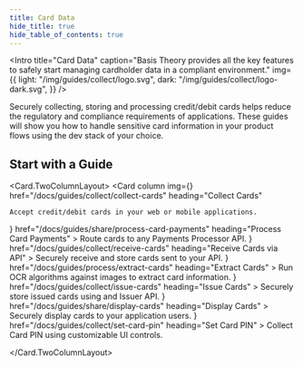 ```yaml
---
title: Card Data
hide_title: true
hide_table_of_contents: true
---
```



<Intro
  title="Card Data"
  caption="Basis Theory provides all the key features to safely start managing cardholder data in a compliant environment."
  img={{
    light: "/img/guides/collect/logo.svg",
    dark: "/img/guides/collect/logo-dark.svg",
  }}
/>

Securely collecting, storing and processing credit/debit cards helps reduce the regulatory and compliance requirements of applications. These guides will show you how to handle sensitive card information in your product flows using the dev stack of your choice.

## Start with a Guide

<Card.TwoColumnLayout>
  <Card
    column
    img={<CollectCard />}
    href="/docs/guides/collect/collect-cards"
    heading="Collect Cards"
  >
    Accept credit/debit cards in your web or mobile applications.
  </Card>
  <Card
    column
    img={<Share />}
    href="/docs/guides/share/process-card-payments"
    heading="Process Card Payments"
  >
    Route cards to any Payments Processor API.
  </Card>
  <Card
    column
    img={<CollectCard />}
    href="/docs/guides/collect/receive-cards"
    heading="Receive Cards via API"
  >
    Securely receive and store cards sent to your API.
  </Card>
  <Card
    column
    img={<CollectCard />}
    href="/docs/guides/process/extract-cards"
    heading="Extract Cards"
  >
    Run OCR algorithms against images to extract card information.
  </Card>
  <Card
    column
    img={<CollectCard />}
    href="/docs/guides/collect/issue-cards"
    heading="Issue Cards"
  >
    Securely store issued cards using and Issuer API.
  </Card>
  <Card
    column
    img={<Share />}
    href="/docs/guides/share/display-cards"
    heading="Display Cards"
  >
    Securely display cards to your application users.
  </Card>
  <Card
    column
    img={<Collect />}
    href="/docs/guides/collect/set-card-pin"
    heading="Set Card PIN"
  >
    Collect Card PIN using customizable UI controls.
  </Card>

</Card.TwoColumnLayout>
